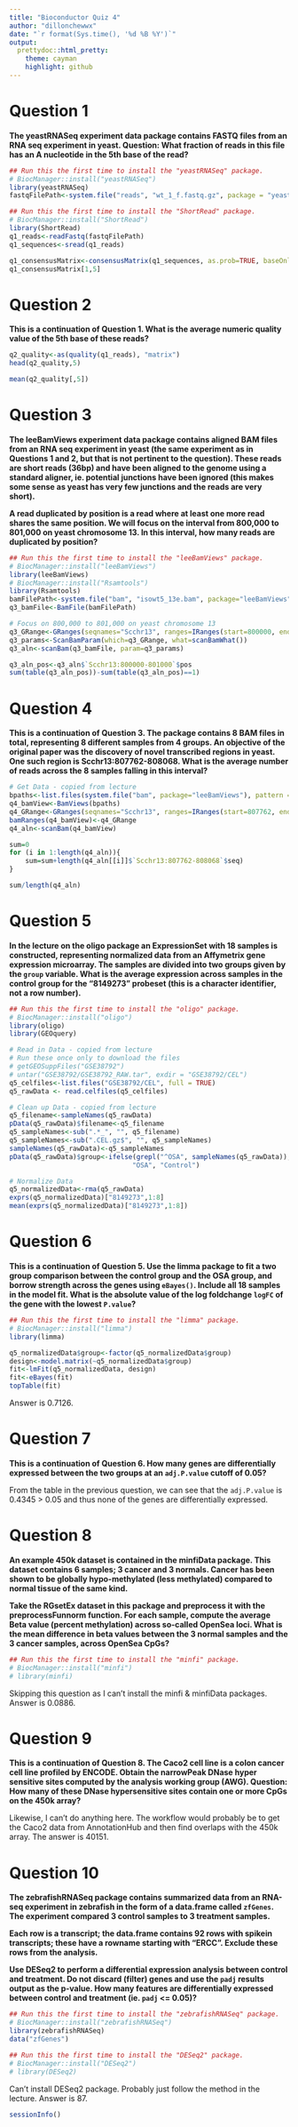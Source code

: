 ```yaml
---
title: "Bioconductor Quiz 4"
author: "dillonchewwx"
date: "`r format(Sys.time(), '%d %B %Y')`"
output:
  prettydoc::html_pretty:
    theme: cayman
    highlight: github
---
```


# Question 1
**The yeastRNASeq experiment data package contains FASTQ files from an RNA seq experiment in yeast. Question: What fraction of reads in this file has an A nucleotide in the 5th base of the read?**

```r
## Run this the first time to install the "yeastRNASeq" package.
# BiocManager::install("yeastRNASeq")
library(yeastRNASeq)
fastqFilePath<-system.file("reads", "wt_1_f.fastq.gz", package = "yeastRNASeq")

## Run this the first time to install the "ShortRead" package.
# BiocManager::install("ShortRead")
library(ShortRead)
q1_reads<-readFastq(fastqFilePath)
q1_sequences<-sread(q1_reads)

q1_consensusMatrix<-consensusMatrix(q1_sequences, as.prob=TRUE, baseOnly=TRUE)
q1_consensusMatrix[1,5]
```

# Question 2
**This is a continuation of Question 1. What is the average numeric quality value of the 5th base of these reads?**

```r
q2_quality<-as(quality(q1_reads), "matrix")
head(q2_quality,5)

mean(q2_quality[,5])
```

# Question 3
**The leeBamViews experiment data package contains aligned BAM files from an RNA seq experiment in yeast (the same experiment as in Questions 1 and 2, but that is not pertinent to the question). These reads are short reads (36bp) and have been aligned to the genome using a standard aligner, ie. potential junctions have been ignored (this makes some sense as yeast has very few junctions and the reads are very short).**

**A read duplicated by position is a read where at least one more read shares the same position. We will focus on the interval from 800,000 to 801,000 on yeast chromosome 13. In this interval, how many reads are duplicated by position?**

```r
## Run this the first time to install the "leeBamViews" package.
# BiocManager::install("leeBamViews")
library(leeBamViews)
# BiocManager::install("Rsamtools")
library(Rsamtools)
bamFilePath<-system.file("bam", "isowt5_13e.bam", package="leeBamViews")
q3_bamFile<-BamFile(bamFilePath)

# Focus on 800,000 to 801,000 on yeast chromosome 13
q3_GRange<-GRanges(seqnames="Scchr13", ranges=IRanges(start=800000, end=801000))
q3_params<-ScanBamParam(which=q3_GRange, what=scanBamWhat())
q3_aln<-scanBam(q3_bamFile, param=q3_params)

q3_aln_pos<-q3_aln$`Scchr13:800000-801000`$pos
sum(table(q3_aln_pos))-sum(table(q3_aln_pos)==1)
```

# Question 4
**This is a continuation of Question 3. The package contains 8 BAM files in total, representing 8 different samples from 4 groups. An objective of the original paper was the discovery of novel transcribed regions in yeast. One such region is Scchr13:807762-808068. What is the average number of reads across the 8 samples falling in this interval?**

```r
# Get Data - copied from lecture
bpaths<-list.files(system.file("bam", package="leeBamViews"), pattern = "bam$", full=TRUE)
q4_bamView<-BamViews(bpaths)
q4_GRange<-GRanges(seqnames="Scchr13", ranges=IRanges(start=807762, end=808068))
bamRanges(q4_bamView)<-q4_GRange
q4_aln<-scanBam(q4_bamView)

sum=0
for (i in 1:length(q4_aln)){
    sum=sum+length(q4_aln[[i]]$`Scchr13:807762-808068`$seq)
}

sum/length(q4_aln)
```

# Question 5
**In the lecture on the oligo package an ExpressionSet with 18 samples is constructed, representing normalized data from an Affymetrix gene expression microarray. The samples are divided into two groups given by the `group` variable. What is the average expression across samples in the control group for the “8149273” probeset (this is a character identifier, not a row number).**

```r
## Run this the first time to install the "oligo" package.
# BiocManager::install("oligo")
library(oligo)
library(GEOquery)

# Read in Data - copied from lecture
# Run these once only to download the files
# getGEOSuppFiles("GSE38792") 
# untar("GSE38792/GSE38792_RAW.tar", exdir = "GSE38792/CEL")
q5_celfiles<-list.files("GSE38792/CEL", full = TRUE)
q5_rawData <- read.celfiles(q5_celfiles)

# Clean up Data - copied from lecture
q5_filename<-sampleNames(q5_rawData)
pData(q5_rawData)$filename<-q5_filename
q5_sampleNames<-sub(".*_", "", q5_filename)
q5_sampleNames<-sub(".CEL.gz$", "", q5_sampleNames)
sampleNames(q5_rawData)<-q5_sampleNames
pData(q5_rawData)$group<-ifelse(grepl("^OSA", sampleNames(q5_rawData)),
                               "OSA", "Control")

# Normalize Data
q5_normalizedData<-rma(q5_rawData)
exprs(q5_normalizedData)["8149273",1:8]
mean(exprs(q5_normalizedData)["8149273",1:8])
```

# Question 6
**This is a continuation of Question 5. Use the limma package to fit a two group comparison between the control group and the OSA group, and borrow strength across the genes using `eBayes()`. Include all 18 samples in the model fit. What is the absolute value of the log foldchange `logFC` of the gene with the lowest `P.value`?**

```r
## Run this the first time to install the "limma" package.
# BiocManager::install("limma")
library(limma)

q5_normalizedData$group<-factor(q5_normalizedData$group)
design<-model.matrix(~q5_normalizedData$group)
fit<-lmFit(q5_normalizedData, design)
fit<-eBayes(fit)
topTable(fit)
```

Answer is 0.7126.

# Question 7
**This is a continuation of Question 6. How many genes are differentially expressed between the two groups at an `adj.P.value` cutoff of 0.05?**

From the table in the previous question, we can see that the `adj.P.value` is 0.4345 > 0.05 and thus none of the genes are differentially expressed.

# Question 8
**An example 450k dataset is contained in the minfiData package. This dataset contains 6 samples; 3 cancer and 3 normals. Cancer has been shown to be globally hypo-methylated (less methylated) compared to normal tissue of the same kind.**

**Take the RGsetEx dataset in this package and preprocess it with the preprocessFunnorm function. For each sample, compute the average Beta value (percent methylation) across so-called OpenSea loci. What is the mean difference in beta values between the 3 normal samples and the 3 cancer samples, across OpenSea CpGs?**

```r
## Run this the first time to install the "minfi" package.
# BiocManager::install("minfi")
# library(minfi)
```
Skipping this question as I can't install the minfi & minfiData packages. Answer is 0.0886.

# Question 9

**This is a continuation of Question 8. The Caco2 cell line is a colon cancer cell line profiled by ENCODE. Obtain the narrowPeak DNase hyper sensitive sites computed by the analysis working group (AWG). Question: How many of these DNase hypersensitive sites contain one or more CpGs on the 450k array?**

Likewise, I can't do anything here. The workflow would probably be to get the Caco2 data from AnnotationHub and then find overlaps with the 450k array. The answer is 40151.

# Question 10
**The zebrafishRNASeq package contains summarized data from an RNA-seq experiment in zebrafish in the form of a data.frame called `zfGenes`. The experiment compared 3 control samples to 3 treatment samples.**

**Each row is a transcript; the data.frame contains 92 rows with spikein transcripts; these have a rowname starting with “ERCC”. Exclude these rows from the analysis.**

**Use DESeq2 to perform a differential expression analysis between control and treatment. Do not discard (filter) genes and use the `padj` results output as the p-value. How many features are differentially expressed between control and treatment (ie. `padj` <= 0.05)?**

```r
## Run this the first time to install the "zebrafishRNASeq" package.
# BiocManager::install("zebrafishRNASeq")
library(zebrafishRNASeq)
data("zfGenes")

## Run this the first time to install the "DESeq2" package.
# BiocManager::install("DESeq2")
# library(DESeq2)
```
Can't install DESeq2 package. Probably just follow the method in the lecture. Answer is 87.

```r
sessionInfo()
```